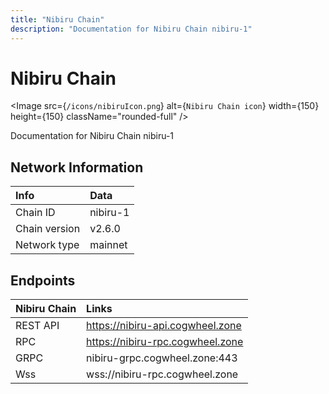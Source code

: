```yaml
---
title: "Nibiru Chain"
description: "Documentation for Nibiru Chain nibiru-1"
---
```


# Nibiru Chain

<Image src={`/icons/nibiruIcon.png`} alt={`Nibiru Chain icon`} width={150} height={150} className="rounded-full" />

Documentation for Nibiru Chain nibiru-1


## Network Information

| Info | Data |
| :------------      | :----------      |
| Chain ID           | nibiru-1      |
| Chain version      | v2.6.0  |
| Network type       | mainnet   |

## Endpoints

| Nibiru Chain         | Links|
| :------------      | :----------|
| REST API           | https://nibiru-api.cogwheel.zone      |
| RPC                | https://nibiru-rpc.cogwheel.zone      |
| GRPC               | nibiru-grpc.cogwheel.zone:443  |
| Wss | wss://nibiru-rpc.cogwheel.zone |